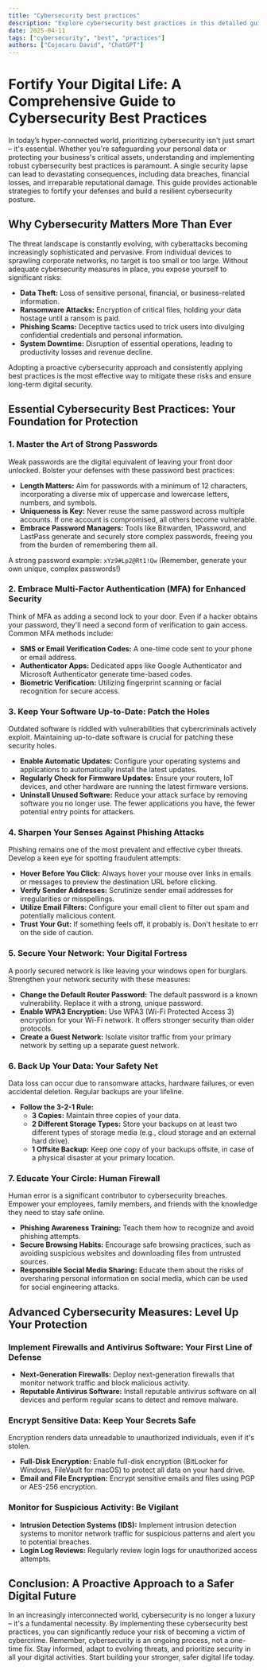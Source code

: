 ```yaml
---
title: "Cybersecurity best practices"
description: "Explore cybersecurity best practices in this detailed guide, offering insights, strategies, and practical tips to enhance your understanding and application of the topic."
date: 2025-04-11
tags: ["cybersecurity", "best", "practices"]
authors: ["Cojocaru David", "ChatGPT"]
---
```


# Fortify Your Digital Life: A Comprehensive Guide to Cybersecurity Best Practices

In today’s hyper-connected world, prioritizing cybersecurity isn't just smart – it's essential. Whether you're safeguarding your personal data or protecting your business's critical assets, understanding and implementing robust cybersecurity best practices is paramount. A single security lapse can lead to devastating consequences, including data breaches, financial losses, and irreparable reputational damage. This guide provides actionable strategies to fortify your defenses and build a resilient cybersecurity posture.

## Why Cybersecurity Matters More Than Ever

The threat landscape is constantly evolving, with cyberattacks becoming increasingly sophisticated and pervasive. From individual devices to sprawling corporate networks, no target is too small or too large. Without adequate cybersecurity measures in place, you expose yourself to significant risks:

- **Data Theft:** Loss of sensitive personal, financial, or business-related information.
- **Ransomware Attacks:** Encryption of critical files, holding your data hostage until a ransom is paid.
- **Phishing Scams:** Deceptive tactics used to trick users into divulging confidential credentials and personal information.
- **System Downtime:** Disruption of essential operations, leading to productivity losses and revenue decline.

Adopting a proactive cybersecurity approach and consistently applying best practices is the most effective way to mitigate these risks and ensure long-term digital security.

## Essential Cybersecurity Best Practices: Your Foundation for Protection

### 1. Master the Art of Strong Passwords

Weak passwords are the digital equivalent of leaving your front door unlocked. Bolster your defenses with these password best practices:

- **Length Matters:** Aim for passwords with a minimum of 12 characters, incorporating a diverse mix of uppercase and lowercase letters, numbers, and symbols.
- **Uniqueness is Key:** Never reuse the same password across multiple accounts. If one account is compromised, all others become vulnerable.
- **Embrace Password Managers:** Tools like Bitwarden, 1Password, and LastPass generate and securely store complex passwords, freeing you from the burden of remembering them all.

A strong password example: `xYz9#Lp2@Rt1!Qw` (Remember, generate your own unique, complex passwords!)

### 2. Embrace Multi-Factor Authentication (MFA) for Enhanced Security

Think of MFA as adding a second lock to your door. Even if a hacker obtains your password, they'll need a second form of verification to gain access. Common MFA methods include:

- **SMS or Email Verification Codes:** A one-time code sent to your phone or email address.
- **Authenticator Apps:** Dedicated apps like Google Authenticator and Microsoft Authenticator generate time-based codes.
- **Biometric Verification:** Utilizing fingerprint scanning or facial recognition for secure access.

### 3. Keep Your Software Up-to-Date: Patch the Holes

Outdated software is riddled with vulnerabilities that cybercriminals actively exploit. Maintaining up-to-date software is crucial for patching these security holes.

- **Enable Automatic Updates:** Configure your operating systems and applications to automatically install the latest updates.
- **Regularly Check for Firmware Updates:** Ensure your routers, IoT devices, and other hardware are running the latest firmware versions.
- **Uninstall Unused Software:** Reduce your attack surface by removing software you no longer use. The fewer applications you have, the fewer potential entry points for attackers.

### 4. Sharpen Your Senses Against Phishing Attacks

Phishing remains one of the most prevalent and effective cyber threats. Develop a keen eye for spotting fraudulent attempts:

- **Hover Before You Click:** Always hover your mouse over links in emails or messages to preview the destination URL before clicking.
- **Verify Sender Addresses:** Scrutinize sender email addresses for irregularities or misspellings.
- **Utilize Email Filters:** Configure your email client to filter out spam and potentially malicious content.
- **Trust Your Gut:** If something feels off, it probably is. Don't hesitate to err on the side of caution.

### 5. Secure Your Network: Your Digital Fortress

A poorly secured network is like leaving your windows open for burglars. Strengthen your network security with these measures:

- **Change the Default Router Password:** The default password is a known vulnerability. Replace it with a strong, unique password.
- **Enable WPA3 Encryption:** Use WPA3 (Wi-Fi Protected Access 3) encryption for your Wi-Fi network. It offers stronger security than older protocols.
- **Create a Guest Network:** Isolate visitor traffic from your primary network by setting up a separate guest network.

### 6. Back Up Your Data: Your Safety Net

Data loss can occur due to ransomware attacks, hardware failures, or even accidental deletion. Regular backups are your lifeline.

- **Follow the 3-2-1 Rule:**
  - **3 Copies:** Maintain three copies of your data.
  - **2 Different Storage Types:** Store your backups on at least two different types of storage media (e.g., cloud storage and an external hard drive).
  - **1 Offsite Backup:** Keep one copy of your backups offsite, in case of a physical disaster at your primary location.

### 7. Educate Your Circle: Human Firewall

Human error is a significant contributor to cybersecurity breaches. Empower your employees, family members, and friends with the knowledge they need to stay safe online.

- **Phishing Awareness Training:** Teach them how to recognize and avoid phishing attempts.
- **Secure Browsing Habits:** Encourage safe browsing practices, such as avoiding suspicious websites and downloading files from untrusted sources.
- **Responsible Social Media Sharing:** Educate them about the risks of oversharing personal information on social media, which can be used for social engineering attacks.

## Advanced Cybersecurity Measures: Level Up Your Protection

### Implement Firewalls and Antivirus Software: Your First Line of Defense

- **Next-Generation Firewalls:** Deploy next-generation firewalls that monitor network traffic and block malicious activity.
- **Reputable Antivirus Software:** Install reputable antivirus software on all devices and perform regular scans to detect and remove malware.

### Encrypt Sensitive Data: Keep Your Secrets Safe

Encryption renders data unreadable to unauthorized individuals, even if it's stolen.

- **Full-Disk Encryption:** Enable full-disk encryption (BitLocker for Windows, FileVault for macOS) to protect all data on your hard drive.
- **Email and File Encryption:** Encrypt sensitive emails and files using PGP or AES-256 encryption.

### Monitor for Suspicious Activity: Be Vigilant

- **Intrusion Detection Systems (IDS):** Implement intrusion detection systems to monitor network traffic for suspicious patterns and alert you to potential breaches.
- **Login Log Reviews:** Regularly review login logs for unauthorized access attempts.

## Conclusion: A Proactive Approach to a Safer Digital Future

In an increasingly interconnected world, cybersecurity is no longer a luxury – it's a fundamental necessity. By implementing these cybersecurity best practices, you can significantly reduce your risk of becoming a victim of cybercrime. Remember, cybersecurity is an ongoing process, not a one-time fix. Stay informed, adapt to evolving threats, and prioritize security in all your digital activities. Start building your stronger, safer digital life today.
